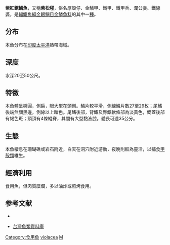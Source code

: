{{Speciesbox
| status = NE
| status_system = IUCN3.1
| genus = Myripristis
| species = violacea
| authority = [[Bleeker|Bleeker]], 1851
| synonyms = *''Myripristis australis''<br /><small>Castelnau, 1875</small>
*''Myripristis microphthalmus''<br /><small>Bleeker, 1852</small>
*''Myripristis schultzei''<br /><small>Seale, 1910</small>
*''Myripristis undecimalis''<br /><small>Herre, 1935</small>
*''Myripristis violaceus''<br /><small>Bleeker, 1851</small>
}}
'''紫紅鋸鱗魚'''，又稱'''紫松毬'''，俗名厚殼仔、金鱗甲、鐵甲、鐵甲兵、瀾公妾、鐵線婆，是[[輻鰭魚綱|輻鰭魚綱]][[金眼鯛目|金眼鯛目]][[金鱗魚科|金鱗魚科]]的其中一[[種|種]]。

==分布==
本魚分布在[[印度|印度]][[太平洋|太平洋]]熱帶海域。

==深度==
水深20至50公尺。

==特徵==
本魚體呈橢圓，側扁，眼大型在頭側。鱗片較平滑，側線鱗片數27至29枚；尾鰭後端無闊黑邊，側線以上暗色。尾鰭後部，背鰭及臀鰭軟條部為淡黃色，鰓蓋後部有褐色斑；頭頂有4條縱脊，其間有大型黏液腔。體長可達35公分。

==生態==
本魚棲息在珊瑚礁或岩石附近，白天在洞穴附近游動，夜晚則較為靈活，以捕食[[甲殼類|甲殼類]]維生。

==經濟利用==
食用魚，但肉質糜爛，多以油炸或煎烤食用。

==参考文献==
{{refbegin}}
* {{TaiBNET| zh=紫松毬 | id=380918 | binomial=Myripristis violacea | authority=Bleeker, 1851 | var= | accessdate=2013-01-24}}
{{refend}}
*[http://fishdb.sinica.edu.tw/ 台灣魚類資料庫] {{Wayback|url=http://fishdb.sinica.edu.tw/ |date=20160304193340 }}
{{Taxonbar|from=Q2313346}}

[[Category:食用鱼|Category:食用鱼]]
[[Category:锯鱗魚屬|violacea]]
[[Category:1851年描述的鱼类|M]]